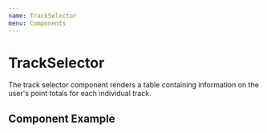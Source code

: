 ```yaml
---
name: TrackSelector
menu: Components
---
```



# TrackSelector
The track selector component renders a table containing information on the user's point totals for each individual track.

## Component Example
<Playground>
    <TrackSelector />
</ Playground>